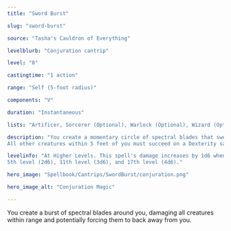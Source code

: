 ```yaml
---
title: "Sword Burst"

slug: "sword-burst"

source: "Tasha's Cauldron of Everything"

levelblurb: "Conjuration cantrip"

level: "0"

castingtime: "1 action"

range: "Self (5-foot radius)"

components: "V"

duration: "Instantaneous"

lists: "Artificer, Sorcerer (Optional), Warlock (Optional), Wizard (Optional)"

description: "You create a momentary circle of spectral blades that sweep around you. 
All other creatures within 5 feet of you must succeed on a Dexterity saving throw or take 1d6 force damage."

levelinfo: "At Higher Levels. This spell's damage increases by 1d6 when you reach 
5th level (2d6), 11th level (3d6), and 17th level (4d6)."

hero_image: "Spellbook/Cantrips/SwordBurst/conjuration.png"

hero_image_alt: "Conjuration Magic"

---
```

You create a burst of spectral blades around you, damaging all creatures within range and potentially forcing them to back away from you.